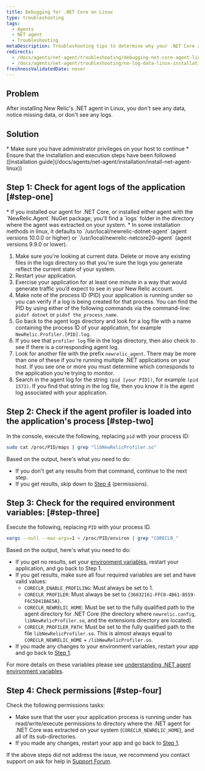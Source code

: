 ```yaml
---
title: Debugging for .NET Core on Linux
type: troubleshooting
tags:
  - Agents
  - NET agent
  - Troubleshooting
metaDescription: Troubleshooting tips to determine why your .NET Core application running on Linux isn't reporting to New Relic.
redirects:
  - /docs/agents/net-agent/troubleshooting/debugging-net-core-agent-linux
  - /docs/agents/net-agent/troubleshooting/no-log-data-linux-installation-net
freshnessValidatedDate: never
---
```


## Problem

After installing New Relic's .NET agent in Linux, you don't see any data, notice missing data, or don't see any logs.

## Solution

<Callout variant="important">
  * Make sure you have administrator privileges on your host to continue
  * Ensure that the installation and execution steps have been followed ([installation guide](/docs/agents/net-agent/installation/install-net-agent-linux))
</Callout>

## Step 1: Check for agent logs of the application [#step-one]

<Callout variant="tip">
  * If you installed our agent for .NET Core, or installed either agent with the `NewRelic.Agent` NuGet package, you'll find a `logs` folder in the directory where the agent was extracted on your system.
  * In some installation methods in linux, it defaults to `/usr/local/newrelic-dotnet-agent` (agent versions 10.0.0 or higher) or `/usr/local/newrelic-netcore20-agent` (agent versions 9.9.0 or lower).
</Callout>

1. Make sure you're looking at current data. Delete or move any existing files in the logs directory so that you're sure the logs you generate reflect the current state of your system.
2. Restart your application.
3. Exercise your application for at least one minute in a way that would generate traffic you’d expect to see in your New Relic account.
4. Make note of the process ID (PID) your application is running under so you can verify if a log is being created for that process. You can find the PID by using either of the following commands via the command-line: `pidof dotnet` or `pidof the_process_name`.
5. Go back to the agent logs directory and look for a log file with a name containing the process ID of your application, for example `NewRelic.Profiler.[PID].log`.
6. If you see that `profiler log` file in the logs directory, then also check to see if there is a corresponding agent log.
7. Look for another file with the prefix `newrelic_agent`. There may be more than one of these if you’re running multiple .NET applications on your host. If you see one or more you must determine which corresponds to the application you’re trying to monitor.
8. Search in the agent log for the string `(pid [your PID])`, for example `(pid 1573)`. If you find that string in the log file, then you know it is the agent log associated with your application.

## Step 2: Check if the agent profiler is loaded into the application's process [#step-two]

In the console, execute the following, replacing `pid` with your process ID:

```bash
sudo cat /proc/PID/maps | grep "libNewRelicProfiler.so"
```

Based on the output, here's what you need to do:

* If you don't get any results from that command, continue to the next step.
* If you get results, skip down to [Step 4](#step-four) (permissions).

## Step 3: Check for the required environment variables: [#step-three]

Execute the following, replacing `PID` with your process ID.

```bash
xargs --null --max-args=1 < /proc/PID/environ | grep "CORECLR_"
```

Based on the output, here's what you need to do:

* If you get no results, set your [environment variables](https://discuss.newrelic.com/t/relic-solution-net-core-agent-required-environment-variables/68972), restart your application, and go back to Step 1.
* If you get results, make sure all four required variables are set and have valid values:
  * `CORECLR_ENABLE_PROFILING`: Must always be set to 1.
  * `CORECLR_PROFILER`: Must always be set to `{36032161-FFC0-4B61-B559-F6C5D41BAE5A}`.
  * `CORECLR_NEWRELIC_HOME`: Must be set to the fully qualified path to the agent directory for .NET Core (the directory where `newrelic.config`, `libNewRelicProfiler.so`, and the extensions directory are located).
  * `CORECLR_PROFILER_PATH`: Must be set to the fully qualified path to the file `libNewRelicProfiler.so`. This is almost always equal to `CORECLR_NEWRELIC_HOME` + `/libNewRelicProfiler.so`.
* If you made any changes to your environment variables, restart your app and go back to [Step 1](#step-one).

For more details on these variables please see [understanding .NET agent environment variables](/docs/apm/agents/net-agent/other-installation/understanding-net-agent-environment-variables/).

## Step 4: Check permissions [#step-four]

Check the following permissions tasks:

* Make sure that the user your application process is running under has read/write/execute permissions to directory where the .NET agent for .NET Core was extracted on your system (`CORECLR_NEWRELIC_HOME`), and all of its sub-directories.
* If you made any changes, restart your app and go back to [Step 1](#step-one).

If the above steps did not address the issue, we recommend you contact support on ask for help in [Support Forum](https://discuss.newrelic.com/).
